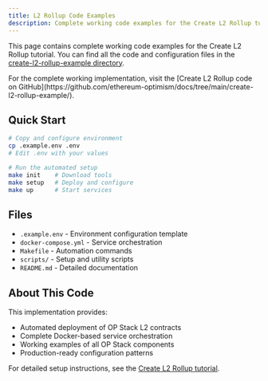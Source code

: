 ```yaml
---
title: L2 Rollup Code Examples
description: Complete working code examples for the Create L2 Rollup tutorial
---
```


This page contains complete working code examples for the Create L2 Rollup tutorial. You can find all the code and configuration files in the [create-l2-rollup-example directory](https://github.com/ethereum-optimism/docs/tree/main/create-l2-rollup-example/).

<Info>
  For the complete working implementation, visit the [Create L2 Rollup code on GitHub](https://github.com/ethereum-optimism/docs/tree/main/create-l2-rollup-example/).
</Info>

## Quick Start

```bash
# Copy and configure environment
cp .example.env .env
# Edit .env with your values

# Run the automated setup
make init    # Download tools
make setup   # Deploy and configure
make up      # Start services
```

## Files

*   `.example.env` - Environment configuration template
*   `docker-compose.yml` - Service orchestration
*   `Makefile` - Automation commands
*   `scripts/` - Setup and utility scripts
*   `README.md` - Detailed documentation

## About This Code

This implementation provides:

*   Automated deployment of OP Stack L2 contracts
*   Complete Docker-based service orchestration
*   Working examples of all OP Stack components
*   Production-ready configuration patterns

For detailed setup instructions, see the [Create L2 Rollup tutorial](/operators/chain-operators/tutorials/create-l2-rollup).